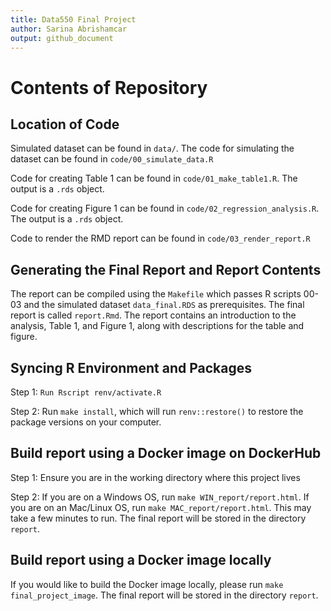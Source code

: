 ```yaml
---
title: Data550 Final Project
author: Sarina Abrishamcar
output: github_document
---
```


# Contents of Repository

## Location of Code
Simulated dataset can be found in `data/`. The code for simulating the dataset can be found in `code/00_simulate_data.R`

Code for creating Table 1 can be found in `code/01_make_table1.R`. The output is a `.rds` object.

Code for creating Figure 1 can be found in `code/02_regression_analysis.R`. The output is a `.rds` object.

Code to render the RMD report can be found in `code/03_render_report.R`

## Generating the Final Report and Report Contents

The report can be compiled using the `Makefile` which passes R scripts 00-03 and the simulated dataset `data_final.RDS` as prerequisites. The final report is called `report.Rmd`. The report contains an introduction to the analysis, Table 1, and Figure 1, along with descriptions for the table and figure.

## Syncing R Environment and Packages

Step 1: `Run Rscript renv/activate.R`

Step 2: Run `make install`, which will run `renv::restore()` to restore the package versions on your computer.


## Build report using a Docker image on DockerHub
Step 1: Ensure you are in the working directory where this project lives

Step 2: If you are on a Windows OS, run `make WIN_report/report.html`. If you are on an Mac/Linux OS, run `make MAC_report/report.html`. This may take a few minutes to run. The final report will be stored in the directory `report`.

## Build report using a Docker image locally
If you would like to build the Docker image locally, please run `make final_project_image`. The final report will be stored in the directory `report`.
